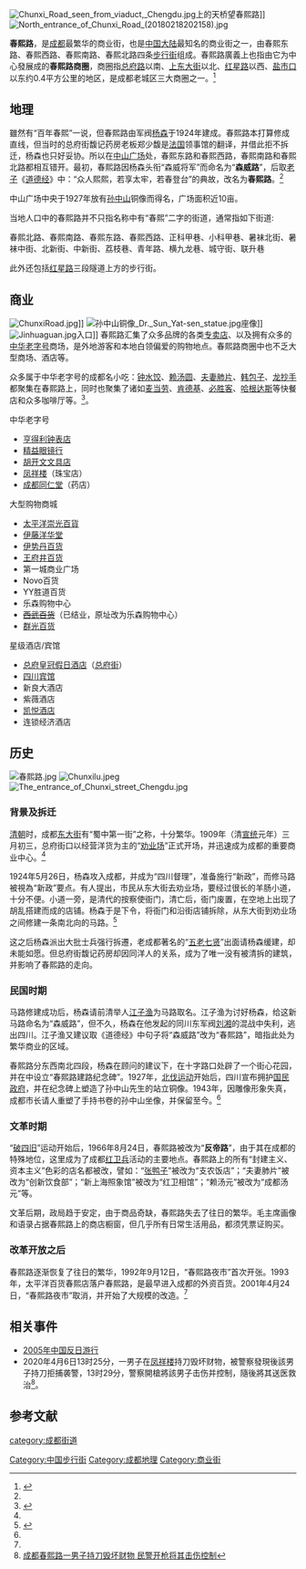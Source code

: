 [[File:Chunxi_Road_seen_from_viaduct,_Chengdu.jpg|thumb]]上的天桥望春熙路]]
[[File:North_entrance_of_Chunxi_Road_(20180218202158).jpg|thumb]]

'''春熙路'''，是[[成都|成都]]最繁华的商业街，也是[[中国大陆|中国大陆]]最知名的商业街之一，由春熙东路、春熙西路、春熙南路、春熙北路四条[[步行街|步行街]]组成。春熙路廣義上也指由它为中心發展成的'''春熙路商圈'''，商圈指[[总府路_(成都)|总府路]]以南、[[上东大街_(成都)|上东大街]]以北、[[红星路_(成都)|红星路]]以西、[[盐市口街道|盐市口]]以东约0.4平方公里的地区，是成都老城区三大商圈之一。<ref name="book">{{Cite book | author = 成都市教育科学研究所 | title = 成都历史（初中版）教科书 | location = 成都 | publisher = 四川教育出版社 | date = 2009年9月 | ISBN = 9787540850982 }}</ref>

==地理==
{{Location map+|Chengdu|width=260|caption='''春熙路'''在成都市的位置|float=right|places=
{{Location map~|Chengdu|lat_deg=30|lat_min=39|lat_sec=31|lon_deg=104|lon_min=4|lon_sec=43|position=bottom|label='''春熙路'''|label_size=105}}}}

雖然有“百年春熙”一说，但春熙路由军阀[[杨森|杨森]]于1924年建成。春熙路本打算修成直线，但当时的总府街馥记药房老板郑少馥是[[法国|法国]]领事馆的翻译，并借此拒不拆迁，杨森也只好妥协。所以在[[中山广场|中山广场]]处，春熙东路和春熙西路，春熙南路和春熙北路都相互错开。最初，春熙路因杨森头衔“森威将军”而命名为“'''森威路'''”，后取[[老子|老子]]《[[道德经|道德经]]》中：“众人熙熙，若享太牢，若春登台”的典故，改名为'''春熙路'''。<ref name="book" />

中山广场中央于1927年放有[[孙中山|孙中山]]铜像而得名，广场面积近10亩。

当地人口中的春熙路并不只指名称中有“春熙”二字的街道，通常指如下街道:

春熙北路、春熙南路、春熙东路、春熙西路、正科甲巷、小科甲巷、暑袜北街、暑袜中街、北新街、中新街、荔枝巷、青年路、横九龙巷、城守街、联升巷

此外还包括[[红星路(成都)|红星路]]三段隧道上方的步行街。

==商业==
[[File:ChunxiRoad.jpg|thumb]]]]
[[File:孙中山铜像_Dr._Sun_Yat-sen_statue.jpg|thumb]]座像]]
[[File:Jinhuaguan.jpg|thumb]]入口]]
春熙路汇集了众多品牌的各类[[专卖店|专卖店]]、以及拥有众多的[[中华老字号|中华老字号]]商场，是外地游客和本地白领偏爱的购物地点。春熙路商圈中也不乏大型商场、酒店等。

众多属于中华老字号的成都名小吃：[[钟水饺|钟水饺]]、[[赖汤圆|赖汤圆]]、[[夫妻肺片|夫妻肺片]]、[[韩包子|韩包子]]、[[龙抄手|龙抄手]]都聚集在春熙路上，同时也聚集了诸如[[麦当劳|麦当劳]]、[[肯德基|肯德基]]、[[必胜客|必胜客]]、[[哈根达斯|哈根达斯]]等快餐店和众多咖啡厅等。<ref>{{Cite web |url=http://www.dianping.com/search/category/8/10/r1577 |title=春熙路,成都锦江区春熙路,大众点评网 |access-date=2013-10-20 |archive-date=2017-11-20 |archive-url=https://web.archive.org/web/20171120073834/http://www.dianping.com/search/category/8/10/r1577 |dead-url=no }}</ref>。

;中华老字号
*[[亨得利钟表店|亨得利钟表店]]
*[[精益眼镜行|精益眼镜行]]
*[[胡开文文具店|胡开文文具店]]
*[[凤祥楼|凤祥楼]]（珠宝店）
*[[成都同仁堂|成都同仁堂]]（药店）
;大型购物商城
*[[太平洋崇光百貨|太平洋崇光百貨]]
*[[伊藤洋华堂|伊藤洋华堂]]
*[[伊势丹百货|伊势丹百货]]
*[[王府井百货|王府井百货]]
*第一城商业广场
*Novo百货
*YY胜道百货
*乐森购物中心
*<s>[[西武百货|西武百货]]</s>（已结业，原址改为乐森购物中心）
*[[群光百货|群光百货]]
;星级酒店/宾馆
*[[总府皇冠假日酒店|总府皇冠假日酒店]]（[[总府街|总府街]]）
*[[四川宾馆|四川宾馆]]
*新良大酒店
*紫薇酒店
*[[凯悦酒店|凯悦酒店]]
*连锁经济酒店

==历史==
[[File:春熙路.jpg|thumb]]
[[File:Chunxilu.jpeg|thumb]]
[[File:The_entrance_of_Chunxi_street_Chengdu.jpg|thumb]]
===背景及拆迁===
[[清朝|清朝]]时，成都[[东大街（成都锦江区）|东大街]]有“蜀中第一街”之称，十分繁华。1909年（清[[宣统|宣统]]元年）三月初三，总府街口以经营洋货为主的“[[劝业场|劝业场]]”正式开场，并迅速成为成都的重要商业中心。<ref name="book" />

1924年5月26日，杨森攻入成都，并成为“四川督理”，准备施行“新政”，而修马路被視為“新政”要点。有人提出，市民从东大街去劝业场，要经过很长的羊肠小道，十分不便。小道一旁，是清代的按察使衙门，清亡后，衙门废置，在空地上出现了胡乱搭建而成的店铺。杨森于是下令，将衙门和沿街店铺拆除，从东大街到劝业场之间修建一条南北向的马路。<ref>{{Cite web |url=http://www.cnki.com.cn/Article/CJFDTotal-SCTY810.024.htm |title=成都春熙路话旧 |access-date=2013-10-20 |archive-date=2020-10-22 |archive-url=https://web.archive.org/web/20201022070237/http://www.cnki.com.cn/Article/CJFDTotal-SCTY810.024.htm |dead-url=no }}</ref>

这之后杨森派出大批士兵强行拆遷，老成都著名的“[[五老七贤|五老七贤]]”出面请杨森缓建，却未能如愿。但总府街馥记药房却因同洋人的关系，成为了唯一没有被清拆的建筑，并影响了春熙路的走向。

===民国时期===
马路修建成功后，杨森请前清举人[[江子渔|江子渔]]为马路取名。江子渔为讨好杨森，给这新马路命名为“森威路”，但不久，杨森在他发起的同川东军阀[[刘湘|刘湘]]的混战中失利，逃出四川。江子渔又建议取《道德经》中句子将“森威路”改为“春熙路”，暗指此处为繁华商业的区域。

春熙路分东西南北四段，杨森在顾问的建议下，在十字路口处辟了一个街心花园，并在中设立“春熙路建路纪念碑”。1927年，[[北伐运动|北伐运动]]开始后，四川宣布拥护[[国民政府|国民政府]]，并在纪念碑上塑造了孙中山先生的站立铜像。1943年，因雕像形象失真，成都市长请人重塑了手持书卷的孙中山坐像，并保留至今。<ref name="book" />

===文革时期===
“[[破四旧|破四旧]]”运动开始后，1966年8月24日，春熙路被改为“'''反帝路'''”，由于其在成都的特殊地位，这里成为了成都[[红卫兵|红卫兵]]活动的主要地点。春熙路上的所有“封建主义、资本主义”色彩的店名都被改，譬如：“[[张鸭子|张鸭子]]”被改为“支农饭店”；“夫妻肺片”被改为“创新饮食部”；“新上海照象馆”被改为“红卫相馆”；“赖汤元”被改为“成都汤元”等。

文革后期，政局趋于安定，由于商品奇缺，春熙路失去了往日的繁华。毛主席画像和语录占据春熙路上的商店橱窗，但几乎所有日常生活用品，都须凭票证购买。

===改革开放之后===
春熙路逐渐恢复了往日的繁华，1992年9月12日，“春熙路夜市”首次开张。1993年，太平洋百货春熙店落户春熙路，是最早进入成都的外资百货。2001年4月24日，“春熙路夜市”取消，并开始了大规模的改造。<ref name="book" />

==相关事件==
*[[2005年中国反日游行|2005年中国反日游行]]
*2020年4月6日13时25分，一男子在[[凤祥楼|凤祥楼]]持刀毁坏财物，被警察發現後該男子持刀拒捕袭警，13时29分，警察開槍將該男子击伤并控制，隨後將其送医救治<ref>[http://www.bjnews.com.cn/news/2020/04/06/713570.html 成都春熙路一男子持刀毁坏财物 民警开枪将其击伤控制]</ref>。

==参考文献==
{{Commonscat|Chunxi_road}}
{{reflist}}
{{Coord|30.6587|104.0786|format=dms|region:CN_type:landmark |display=title}}
{{成都市主要道路}}
[[category:成都街道|category:成都街道]]
[[Category:中国步行街|Category:中国步行街]]
[[Category:成都地理|Category:成都地理]]
[[Category:商业街|Category:商业街]]